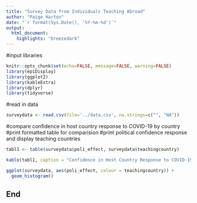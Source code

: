 ```yaml
---
title: "Survey Data from Individuals Teaching Abroad"
author: "Paige Harton"
date: "`r format(Sys.Date(), '%Y-%m-%d')`"
output: 
  html_document:
    highlights: "breezedark"
---
```


#input libraries
```r

knitr::opts_chunk$set(echo=FALSE, message=FALSE, warning=FALSE)
library(epiDisplay)
library(ggplot2)
library(kableExtra)
library(dplyr)
library(tidyverse)
```

#read in data

```r
surveydata <- read.csv(file='../data.csv', na.strings=c("", "NA"))
```

#compare confidence in host country response to COVID-19 by country
#print formatted table for comparision
#print political confidence response and display teaching countries
```r
tabl1 <- table(surveydata$poli_effect, surveydata$teachingcountry)

kable(tabl1, caption = "Confidence in Host Country Response to COVID-19 by Country") %>% kable_styling(bootstrap_options = c("striped", "hover"))

ggplot(surveydata, aes(poli_effect, colour = teachingcountry)) + 
  geom_histogram()
```

## End
